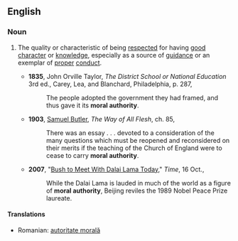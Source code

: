 ==English==

===Noun===
{{en-noun|sg=[[moral]] [[authority]]|-}}

#{{context|of a person, institution, or written work}} The quality or characteristic of being [[respect]]ed for having [[good]] [[character]] or [[knowledge]], especially as a source of [[guidance]] or an exemplar of [[proper]] [[conduct]].
#*'''1835''', John Orville Taylor, ''The District School or National Education'' 3rd ed., Carey, Lea, and Blanchard, Philadelphia, p. 287,
#*:The people adopted the government they had framed, and thus gave it its '''moral authority'''.
#*'''1903''', [[w:Samuel_Butler_(novelist)|Samuel Butler]], ''The Way of All Flesh'', ch. 85,
#*:There was an essay . . . devoted to a consideration of the many questions which must be reopened and reconsidered on their merits if the teaching of the Church of England were to cease to carry '''moral authority'''.
#*'''2007''', "[http://www.time.com/time/world/article/0,8599,1671966,00.html Bush to Meet With Dalai Lama Today]," ''Time'', 16 Oct.,
#*:While the Dalai Lama is lauded in much of the world as a figure of '''moral authority''', Beijing reviles the 1989 Nobel Peace Prize laureate.
====Translations====
* Romanian: [[autoritate morală]] {{f}}